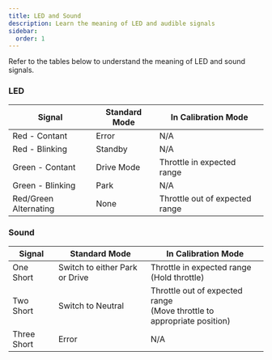 ```yaml
---
title: LED and Sound
description: Learn the meaning of LED and audible signals
sidebar:
  order: 1
---
```


Refer to the tables below to understand the meaning of LED and sound signals.

### LED

<table>
    <thead>
        <tr>
            <th>Signal</th>
            <th>Standard Mode</th>
            <th>In Calibration Mode</th>
        </tr>
    </thead>
    <tbody>
        <tr>
            <td>Red - Contant</td>
            <td>Error</td>
            <td>N/A</td>
        </tr>
        <tr>
            <td>Red - Blinking</td>
            <td>Standby</td>
            <td>N/A</td>
        </tr>
        <tr>
            <td>Green - Contant</td>
            <td>Drive Mode</td>
            <td>Throttle in expected range</td>
        </tr>
        <tr>
            <td>Green - Blinking</td>
            <td>Park</td>
            <td>N/A</td>
        </tr>
        <tr>
            <td>Red/Green Alternating</td>
            <td>None</td>
            <td>Throttle out of expected range</td>
        </tr>
    </tbody>
</table>

### Sound

<table>
    <thead>
        <tr>
            <th>Signal</th>
            <th>Standard Mode</th>
            <th>In Calibration Mode</th>
        </tr>
    </thead>
    <tbody>
        <tr>
            <td>One Short</td>
            <td>Switch to either Park or Drive</td>
            <td>Throttle in expected range <br/>(Hold throttle)</td>
        </tr>
        <tr>
            <td>Two Short</td>
            <td>Switch to Neutral</td>
            <td>Throttle out of expected range <br/>(Move throttle to appropriate position)</td>
        </tr>
        <tr>
            <td>Three Short</td>
            <td>Error</td>
            <td>N/A</td>
        </tr>
    </tbody>
</table>